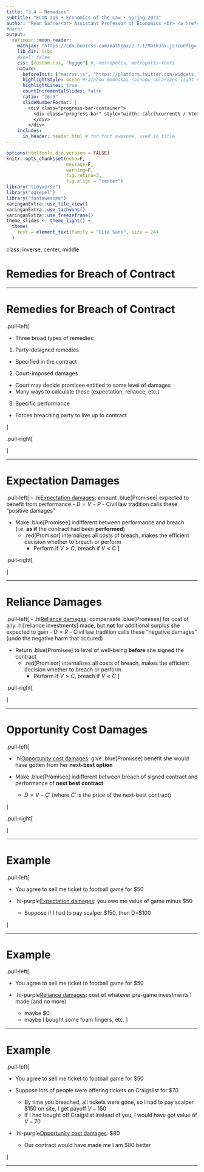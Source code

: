 ```yaml
---
title: "3.4 — Remedies"
subtitle: "ECON 315 • Economics of the Law • Spring 2021"
author: 'Ryan Safner<br> Assistant Professor of Economics <br> <a href="mailto:safner@hood.edu"><i class="fa fa-paper-plane fa-fw"></i>safner@hood.edu</a> <br> <a href="https://github.com/ryansafner/lawS21"><i class="fa fa-github fa-fw"></i>ryansafner/lawS21</a><br> <a href="https://lawS21.classes.ryansafner.com"> <i class="fa fa-globe fa-fw"></i>lawS21.classes.ryansafner.com</a><br>'
#date:
output:
  xaringan::moon_reader:
    mathjax: "https://cdn.bootcss.com/mathjax/2.7.1/MathJax.js?config=TeX-MML-AM_HTMLorMML" # rescales math with css changes https://github.com/yihui/xaringan/issues/143
    lib_dir: libs
    #seal: false
    css: [custom.css, "hygge"] #, metropolis, metropolis-fonts
    nature:
      beforeInit: ["macros.js", "https://platform.twitter.com/widgets.js"] # first is for rescaling images , second is for embedding tweets, https://github.com/yihui/xaringan/issues/100
      highlightStyle: ocean #rainbow #monokai rainbow solarized-light #tomorrow-night -blue -eighties zenburn
      highlightLines: true
      countIncrementalSlides: false
      ratio: "16:9"
      slideNumberFormat: |
        <div class="progress-bar-container">
          <div class="progress-bar" style="width: calc(%current% / %total% * 100%);">
          </div>
        </div>
    includes:
      in_header: header.html # for font awesome, used in title  
---
```


```r
options(htmltools.dir.version = FALSE)
knitr::opts_chunk$set(echo=F,
                      message=F,
                      warning=F,
                      fig.retina=3,
                      fig.align = "center")
library("tidyverse")
library("ggrepel")
library("fontawesome")
xaringanExtra::use_tile_view()
xaringanExtra::use_tachyons()
xaringanExtra::use_freezeframe()
theme_slides <- theme_light() + 
  theme(
    text = element_text(family = "Fira Sans", size = 24)
  )
```

class: inverse, center, middle

# Remedies for Breach of Contract

---

# Remedies for Breach of Contract

.pull-left[

- Three broad types of remedies:

1. Party-designed remedies
  - Specified in the contract

2. Court-imposed damages
  - Court may decide promisee entitled to some level of damages
  - Many ways to calculate these (expectation, reliance, etc.)

3. Specific performance
  - Forces breaching party to live up to contract

]

.pull-right[

]

---

# Expectation Damages

.pull-left[
- .hi[Expectation damages]: amount .blue[Promisee] expected to benefit from performance
  - $D=V-P$
  - Civil law tradition calls these “positive damages”

- Make .blue[Promisee] indifferent between performance and breach (i.e. **as if** the contract had been **performed**)
  - .red[Promisor] internalizes all costs of breach, makes the efficient decision whether to breach or perform
    - Perform if $V>C$, breach if $V<C$
]

.pull-right[

]

---

# Reliance Damages

.pull-left[
- .hi[Reliance damages]: compensate .blue[Promisee] for cost of any .hi[reliance investments] made, but **not** for additional surplus she expected to gain
  - $D=R$
  - Civil law tradition calls these “negative damages” (undo the negative harm that occured)

- Return .blue[Promisee] to level of well-being **before** she signed the contract
  - .red[Promisor] internalizes all costs of breach, makes the efficient decision whether to breach or perform
    - Perform if $V>C$, breach if $V<C$
]

.pull-right[

]

---

# Opportunity Cost Damages

.pull-left[

- .hi[Opportunity cost damages]: give .blue[Promisee] benefit she would have gotten from her **next-best option**

- Make .blue[Promisee] indifferent between breach of signed contract and performance of **next best contract**
  - $D=V-C'$ (where $C'$ is the price of the next-best contract)

]

.pull-right[

]

---

# Example

.pull-left[

- You agree to sell me ticket to football game for $50

- .hi-purple[Expectation damages]: you owe me value of game minus $50
  - Suppose if I had to pay scalper $150, then D=$100

]

---

# Example

.pull-left[

- You agree to sell me ticket to football game for $50

- .hi-purple[Reliance damages]: cost of whatever pre-game investments I made (and no more)
  - maybe $0
  - maybe I bought some foam fingers, etc.
]

---

# Example

.pull-left[

- You agree to sell me ticket to football game for $50

- Suppose lots of people were offering tickets on Craigslist for $70
  - By time you breached, all tickets were gone, so I had to pay scalper $150 on site, I get payoff $V-150$
  - If I had bought off Craigslist instead of you, I would have got value of $V-70$

- .hi-purple[Opportunity cost damages]: $80
  - Our contract would have made me I am $80 better 
  
]

---

